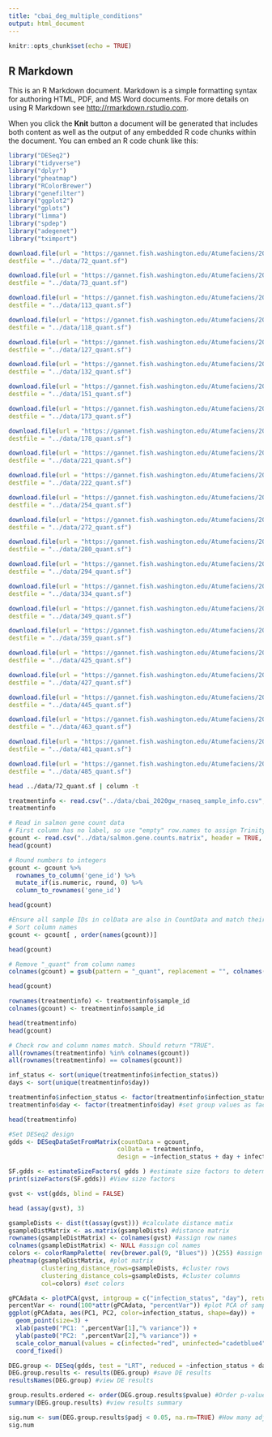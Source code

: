 ```yaml
---
title: "cbai_deg_multiple_conditions"
output: html_document
---
```


```r
knitr::opts_chunk$set(echo = TRUE)
```

## R Markdown

This is an R Markdown document. Markdown is a simple formatting syntax for authoring HTML, PDF, and MS Word documents. For more details on using R Markdown see <http://rmarkdown.rstudio.com>.

When you click the **Knit** button a document will be generated that includes both content as well as the output of any embedded R code chunks within the document. You can embed an R code chunk like this:

```r
library("DESeq2")
library("tidyverse")
library("dplyr")
library("pheatmap")
library("RColorBrewer")
library("genefilter")
library("ggplot2")
library("gplots")
library("limma")
library("spdep") 
library("adegenet")
library("tximport")
```

```r
download.file(url = "https://gannet.fish.washington.edu/Atumefaciens/20200429_cbai_salmon_2020GW_transcript_abundances/72_quant/quant.sf",
destfile = "../data/72_quant.sf")

download.file(url = "https://gannet.fish.washington.edu/Atumefaciens/20200429_cbai_salmon_2020GW_transcript_abundances/73_quant/quant.sf",
destfile = "../data/73_quant.sf")

download.file(url = "https://gannet.fish.washington.edu/Atumefaciens/20200429_cbai_salmon_2020GW_transcript_abundances/113_quant/quant.sf",
destfile = "../data/113_quant.sf")

download.file(url = "https://gannet.fish.washington.edu/Atumefaciens/20200429_cbai_salmon_2020GW_transcript_abundances/118_quant/quant.sf",
destfile = "../data/118_quant.sf")

download.file(url = "https://gannet.fish.washington.edu/Atumefaciens/20200429_cbai_salmon_2020GW_transcript_abundances/127_quant/quant.sf",
destfile = "../data/127_quant.sf")

download.file(url = "https://gannet.fish.washington.edu/Atumefaciens/20200429_cbai_salmon_2020GW_transcript_abundances/132_quant/quant.sf",
destfile = "../data/132_quant.sf")

download.file(url = "https://gannet.fish.washington.edu/Atumefaciens/20200429_cbai_salmon_2020GW_transcript_abundances/151_quant/quant.sf",
destfile = "../data/151_quant.sf")

download.file(url = "https://gannet.fish.washington.edu/Atumefaciens/20200429_cbai_salmon_2020GW_transcript_abundances/173_quant/quant.sf",
destfile = "../data/173_quant.sf")

download.file(url = "https://gannet.fish.washington.edu/Atumefaciens/20200429_cbai_salmon_2020GW_transcript_abundances/178_quant/quant.sf",
destfile = "../data/178_quant.sf")

download.file(url = "https://gannet.fish.washington.edu/Atumefaciens/20200429_cbai_salmon_2020GW_transcript_abundances/221_quant/quant.sf",
destfile = "../data/221_quant.sf")

download.file(url = "https://gannet.fish.washington.edu/Atumefaciens/20200429_cbai_salmon_2020GW_transcript_abundances/222_quant/quant.sf",
destfile = "../data/222_quant.sf")

download.file(url = "https://gannet.fish.washington.edu/Atumefaciens/20200429_cbai_salmon_2020GW_transcript_abundances/254_quant/quant.sf",
destfile = "../data/254_quant.sf")

download.file(url = "https://gannet.fish.washington.edu/Atumefaciens/20200429_cbai_salmon_2020GW_transcript_abundances/272_quant/quant.sf",
destfile = "../data/272_quant.sf")

download.file(url = "https://gannet.fish.washington.edu/Atumefaciens/20200429_cbai_salmon_2020GW_transcript_abundances/280_quant/quant.sf",
destfile = "../data/280_quant.sf")

download.file(url = "https://gannet.fish.washington.edu/Atumefaciens/20200429_cbai_salmon_2020GW_transcript_abundances/294_quant/quant.sf",
destfile = "../data/294_quant.sf")

download.file(url = "https://gannet.fish.washington.edu/Atumefaciens/20200429_cbai_salmon_2020GW_transcript_abundances/334_quant/quant.sf",
destfile = "../data/334_quant.sf")

download.file(url = "https://gannet.fish.washington.edu/Atumefaciens/20200429_cbai_salmon_2020GW_transcript_abundances/349_quant/quant.sf",
destfile = "../data/349_quant.sf")

download.file(url = "https://gannet.fish.washington.edu/Atumefaciens/20200429_cbai_salmon_2020GW_transcript_abundances/359_quant/quant.sf",
destfile = "../data/359_quant.sf")

download.file(url = "https://gannet.fish.washington.edu/Atumefaciens/20200429_cbai_salmon_2020GW_transcript_abundances/425_quant/quant.sf",
destfile = "../data/425_quant.sf")

download.file(url = "https://gannet.fish.washington.edu/Atumefaciens/20200429_cbai_salmon_2020GW_transcript_abundances/427_quant/quant.sf",
destfile = "../data/427_quant.sf")

download.file(url = "https://gannet.fish.washington.edu/Atumefaciens/20200429_cbai_salmon_2020GW_transcript_abundances/445_quant/quant.sf",
destfile = "../data/445_quant.sf")

download.file(url = "https://gannet.fish.washington.edu/Atumefaciens/20200429_cbai_salmon_2020GW_transcript_abundances/463_quant/quant.sf",
destfile = "../data/463_quant.sf")

download.file(url = "https://gannet.fish.washington.edu/Atumefaciens/20200429_cbai_salmon_2020GW_transcript_abundances/481_quant/quant.sf",
destfile = "../data/481_quant.sf")

download.file(url = "https://gannet.fish.washington.edu/Atumefaciens/20200429_cbai_salmon_2020GW_transcript_abundances/485_quant/quant.sf",
destfile = "../data/485_quant.sf")

```

```bash
head ../data/72_quant.sf | column -t
```
```r
treatmentinfo <- read.csv("../data/cbai_2020gw_rnaseq_sample_info.csv", header = TRUE, sep = ",")
treatmentinfo
```



```r
# Read in salmon gene count data
# First column has no label, so use "empty" row.names to assign Trinity gene IDs to row names
gcount <- read.csv("../data/salmon.gene.counts.matrix", header = TRUE, row.names = "", check.names = FALSE, sep = "\t")
head(gcount)

# Round numbers to integers
gcount <- gcount %>% 
  rownames_to_column('gene_id') %>% 
  mutate_if(is.numeric, round, 0) %>% 
  column_to_rownames('gene_id')

head(gcount)
```




```r
#Ensure all sample IDs in colData are also in CountData and match their orders
# Sort column names
gcount <- gcount[ , order(names(gcount))]

head(gcount)

# Remove "_quant" from column names
colnames(gcount) = gsub(pattern = "_quant", replacement = "", colnames(gcount))

head(gcount)

rownames(treatmentinfo) <- treatmentinfo$sample_id
colnames(gcount) <- treatmentinfo$sample_id

head(treatmentinfo)
head(gcount)

# Check row and column names match. Should return "TRUE".
all(rownames(treatmentinfo) %in% colnames(gcount))
all(rownames(treatmentinfo) == colnames(gcount))
```
```r
inf_status <- sort(unique(treatmentinfo$infection_status))
days <- sort(unique(treatmentinfo$day))
```

```r
treatmentinfo$infection_status <- factor(treatmentinfo$infection_status, levels = inf_status)
treatmentinfo$day <- factor(treatmentinfo$day) #set group values as factor variables

head(treatmentinfo)
```


```r
#Set DESeq2 design
gdds <- DESeqDataSetFromMatrix(countData = gcount,
                              colData = treatmentinfo,
                              design = ~infection_status + day + infection_status:day)
```

```r
SF.gdds <- estimateSizeFactors( gdds ) #estimate size factors to determine if we can use vst  to transform our data. Size factors should be less than for to use vst
print(sizeFactors(SF.gdds)) #View size factors
```

```r
gvst <- vst(gdds, blind = FALSE)

head (assay(gvst), 3)
```

```r
gsampleDists <- dist(t(assay(gvst))) #calculate distance matix
gsampleDistMatrix <- as.matrix(gsampleDists) #distance matrix
rownames(gsampleDistMatrix) <- colnames(gvst) #assign row names
colnames(gsampleDistMatrix) <- NULL #assign col names
colors <- colorRampPalette( rev(brewer.pal(9, "Blues")) )(255) #assign colors
pheatmap(gsampleDistMatrix, #plot matrix
         clustering_distance_rows=gsampleDists, #cluster rows
         clustering_distance_cols=gsampleDists, #cluster columns
         col=colors) #set colors
```

```r
gPCAdata <- plotPCA(gvst, intgroup = c("infection_status", "day"), returnData=TRUE)
percentVar <- round(100*attr(gPCAdata, "percentVar")) #plot PCA of samples with all data
ggplot(gPCAdata, aes(PC1, PC2, color=infection_status, shape=day)) + 
  geom_point(size=3) +
  xlab(paste0("PC1: ",percentVar[1],"% variance")) +
  ylab(paste0("PC2: ",percentVar[2],"% variance")) + 
  scale_color_manual(values = c(infected="red", uninfected="cadetblue4")) +
  coord_fixed()
```

```r
DEG.group <- DESeq(gdds, test = "LRT", reduced = ~infection_status + day) #run differential expression test by group using the LRT model
DEG.group.results <- results(DEG.group) #save DE results
resultsNames(DEG.group) #view DE results
```

```r
group.results.ordered <- order(DEG.group.results$pvalue) #Order p-values by smallest value first
summary(DEG.group.results) #view results summary
```

```r
sig.num <- sum(DEG.group.results$padj < 0.05, na.rm=TRUE) #How many adjusted p-values were less than 0.05?
sig.num
```

